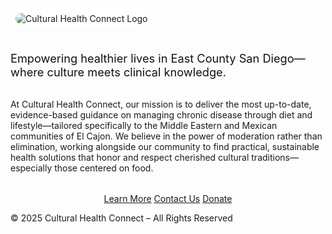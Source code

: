 <!-- HERO SECTION -->
<div class="hero">
  <img src="Images/CHClogo.png" alt="Cultural Health Connect Logo" style="width: 5
500px; border-radius: 50px; background: #fff; padding: 8px; margin-bottom: 18px;">
<p class="hero-lead" style="font-size:1.3em; color:#111;">
  Empowering healthier lives in East County San Diego—where culture meets clinical knowledge.
</p>

</div>

<!-- MISSION SECTION -->
<div class="container" style="margin-top: 2rem;">
  <p>
    At Cultural Health Connect, our mission is to deliver the most up-to-date, evidence-based guidance on managing chronic disease through diet and lifestyle—tailored specifically to the Middle Eastern and Mexican communities of El Cajon. We believe in the power of moderation rather than elimination, working alongside our community to find practical, sustainable health solutions that honor and respect cherished cultural traditions—especially those centered on food.
  </p>
  <div style="text-align:center; margin-top:2rem;">
<a href="about.html" class="btn">Learn More</a>
<!-- <a href="Programs.html" class="btn">Our Programs</a> -->
<a href="Contact.html" class="btn">Contact Us</a>
<a href="Donate.html" class="btn">Donate</a>
</div>

<footer>
  © 2025 Cultural Health Connect – All Rights Reserved
</footer>
